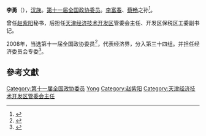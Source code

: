 {{otheruse|李勇}}
'''李勇'''（{{bd|1948年||}}），[[汉族|汉族]]。[[第十一届全国政协委员|第十一届全国政协委员]]。[[李富春|李富春]]、[[蔡畅|蔡畅]]之孙<ref>{{cite news|title=天津经济技术开发区原书记李勇到庆阳市考察|url=http://www.zgqingyang.gov.cn/html/news4/05_915.html|accessdate=2014-06-25}}{{Dead link|date=2018年7月 |bot=InternetArchiveBot |fix-attempted=no }}</ref>。

曾任[[赵紫阳|赵紫阳]]秘书，后担任[[天津经济技术开发区|天津经济技术开发区]]管委会主任、开发区保税区工委副书记。

2008年，当选第十一届全国政协委员<ref>{{cite news|title=第十一届全国政协委员名单|url=http://www.indaa.com.cn/zt/2009qglh/zxzs/200903/t20090303_127573.html|accessdate=2013-04-09|newspaper=新华社北京1月25日电 中国人民政治协商会议第十一届全国委员会委员名单(共2237人，2008年1月25日政协第十届全国委员会常务委员会第二十次会议通过)|date=2008年1月25日|deadurl=yes|archiveurl=https://web.archive.org/web/20130928014403/http://www.indaa.com.cn/zt/2009qglh/zxzs/200903/t20090303_127573.html|archivedate=2013年9月28日|df=}}</ref>，代表经济界，分入第三十四组。并担任经济委员会专委<ref>{{cite news|title=全国政协信息-李勇|url=http://www.cppcc.gov.cn/CMS/wylibary/showJcwyxtInfoWylibary.action?tabJcwyxt.guid=11W0012070&wytype=wjwy|accessdate=2013-04-09|newspaper=全国政协委员会|archive-date=2018-10-01|archive-url=https://web.archive.org/web/20181001124947/http://www.cppcc.gov.cn/CMS/wylibary/showJcwyxtInfoWylibary.action?tabJcwyxt.guid=11W0012070&wytype=wjwy|dead-url=no}}</ref>。

==參考文獻==
{{reflist}}
{{中国政治人物小作品}}
{{DEFAULTSORT:li yong}}
[[Category:第十一届全国政协委员|Category:第十一届全国政协委员]]
[[Category:李姓|Yong]]
[[Category:赵紫阳|Category:赵紫阳]]
[[Category:天津经济技术开发区管委会主任|Category:天津经济技术开发区管委会主任]]
